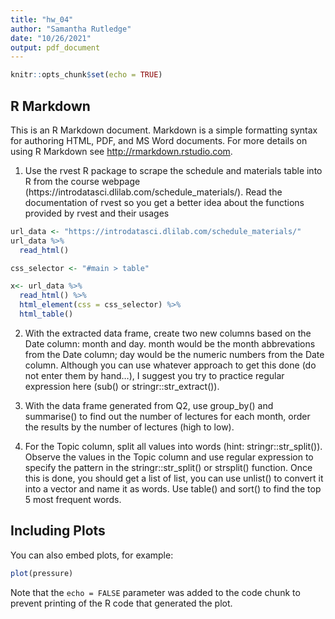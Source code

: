 ```yaml
---
title: "hw_04"
author: "Samantha Rutledge"
date: "10/26/2021"
output: pdf_document
---
```


```r
knitr::opts_chunk$set(echo = TRUE)
```

## R Markdown

This is an R Markdown document. Markdown is a simple formatting syntax for authoring HTML, PDF, and MS Word documents. For more details on using R Markdown see <http://rmarkdown.rstudio.com>.

1.  Use the rvest R package to scrape the schedule and materials table into R from the course webpage (https://introdatasci.dlilab.com/schedule_materials/). Read the documentation of rvest so you get a better idea about the functions provided by rvest and their usages



```r
url_data <- "https://introdatasci.dlilab.com/schedule_materials/"
url_data %>% 
  read_html()
```
```r
css_selector <- "#main > table"
```
```r
x<- url_data %>% 
  read_html() %>% 
  html_element(css = css_selector) %>% 
  html_table()
```


2. With the extracted data frame, create two new columns based on the Date column: month and day. month would be the month abbrevations from the Date column; day would be the numeric numbers from the Date column. Although you can use whatever approach to get this done (do not enter them by hand…), I suggest you try to practice regular expression here (sub() or stringr::str_extract()).

3. With the data frame generated from Q2, use group_by() and summarise() to find out the number of lectures for each month, order the results by the number of lectures (high to low).

4. For the Topic column, split all values into words (hint: stringr::str_split()). Observe the values in the Topic column and use regular expression to specify the pattern in the stringr::str_split() or strsplit() function. Once this is done, you should get a list of list, you can use unlist() to convert it into a vector and name it as words. Use table() and sort() to find the top 5 most frequent words.



## Including Plots

You can also embed plots, for example:

```r
plot(pressure)
```

Note that the `echo = FALSE` parameter was added to the code chunk to prevent printing of the R code that generated the plot.
